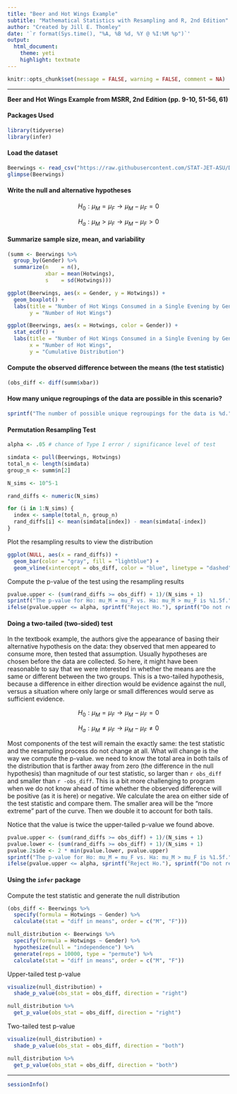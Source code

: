 ```yaml
---
title: "Beer and Hot Wings Example"
subtitle: "Mathematical Statistics with Resampling and R, 2nd Edition"
author: "Created by Jill E. Thomley"
date: '`r format(Sys.time(), "%A, %B %d, %Y @ %I:%M %p")`'
output: 
  html_document: 
    theme: yeti
    highlight: textmate
---
```


```r
knitr::opts_chunk$set(message = FALSE, warning = FALSE, comment = NA)
```

***
**Beer and Hot Wings Example from MSRR, 2nd Edition (pp. 9-10, 51-56, 61)**

#### Packages Used

```r
library(tidyverse)
library(infer)
```

#### Load the dataset

```r
Beerwings <- read_csv("https://raw.githubusercontent.com/STAT-JET-ASU/Datasets/master/Chihara/Beerwings.csv")
glimpse(Beerwings)
```

#### Write the null and alternative hypotheses

$$H_0: \mu_M = \mu_F \rightarrow \mu_M - \mu_F = 0$$

$$H_a: \mu_M > \mu_F \rightarrow \mu_M - \mu_F > 0$$

#### Summarize sample size, mean, and variability

```r
(summ <- Beerwings %>% 
  group_by(Gender) %>% 
  summarize(n    = n(),
            xbar = mean(Hotwings),
            s    = sd(Hotwings)))

ggplot(Beerwings, aes(x = Gender, y = Hotwings)) +
  geom_boxplot() +
  labs(title = "Number of Hot Wings Consumed in a Single Evening by Gender",
       y = "Number of Hot Wings")

ggplot(Beerwings, aes(x = Hotwings, color = Gender)) +
  stat_ecdf() +
  labs(title = "Number of Hot Wings Consumed in a Single Evening by Gender",
       x = "Number of Hot Wings",
       y = "Cumulative Distribution")
```

#### Compute the observed difference between the means (the test statistic)

```r
(obs_diff <- diff(summ$xbar))
```

#### How many unique regroupings of the data are possible in this scenario?

```r
sprintf("The number of possible unique regroupings for the data is %d.", choose(30, 15))
```

#### Permutation Resampling Test

```r
alpha <- .05 # chance of Type I error / significance level of test

simdata <- pull(Beerwings, Hotwings)
total_n <- length(simdata)
group_n <- summ$n[2]

N_sims <- 10^5-1

rand_diffs <- numeric(N_sims)

for (i in 1:N_sims) {
  index <- sample(total_n, group_n)
  rand_diffs[i] <- mean(simdata[index]) - mean(simdata[-index])
}
```

Plot the resampling results to view the distribution

```r
ggplot(NULL, aes(x = rand_diffs)) +
  geom_bar(color = "gray", fill = "lightblue") +
  geom_vline(xintercept = obs_diff, color = "blue", linetype = "dashed")
```

Compute the p-value of the test using the resampling results

```r
pvalue.upper <- (sum(rand_diffs >= obs_diff) + 1)/(N_sims + 1)
sprintf("The p-value for Ho: mu_M = mu_F vs. Ha: mu_M > mu_F is %1.5f.", pvalue.upper)
ifelse(pvalue.upper <= alpha, sprintf("Reject Ho."), sprintf("Do not reject Ho."))
```

#### Doing a two-tailed (two-sided) test

In the textbook example, the authors give the appearance of basing their alternative hypothesis on the data: they observed that men appeared to consume more, then tested that assumption. Usually hypotheses are chosen before the data are collected. So here, it might have been reasonable to say that we were interested in whether the means are the same or different between the two groups. This is a two-tailed hypothesis, because a difference in either direction would be evidence against the null, versus a situation where only large or small differences would serve as sufficient evidence.

$$H_0: \mu_M = \mu_F \rightarrow \mu_M - \mu_F = 0$$

$$H_a: \mu_M \neq \mu_F \rightarrow \mu_M - \mu_F \neq 0$$

Most components of the test will remain the exactly same: the test statistic and the resampling process do not change at all. What will change is the way we compute the p-value. we need to know the total area in both tails of the distribution that is farther away from zero (the difference in the null hypothesis) than magnitude of our test statistic, so larger than `r obs_diff` and smaller than `r -obs_diff`. This is a bit more challenging to program when we do not know ahead of time whether the observed difference will be positive (as it is here) or negative. We calculate the area on either side of the test statistic and compare them. The smaller area will be the "more extreme" part of the curve. Then we double it to account for both tails. 

Notice that the value is twice the upper-tailed p-value we found above.
 
```r
pvalue.upper <- (sum(rand_diffs >= obs_diff) + 1)/(N_sims + 1)
pvalue.lower <- (sum(rand_diffs >= obs_diff) + 1)/(N_sims + 1)
pvalue.2side <- 2 * min(pvalue.lower, pvalue.upper)
sprintf("The p-value for Ho: mu_M = mu_F vs. Ha: mu_M > mu_F is %1.5f.", pvalue.2side)
ifelse(pvalue.upper <= alpha, sprintf("Reject Ho."), sprintf("Do not reject Ho."))
```

#### Using the `infer` package

Compute the test statistic and generate the null distribution

```r
(obs_diff <- Beerwings %>% 
  specify(formula = Hotwings ~ Gender) %>% 
  calculate(stat = "diff in means", order = c("M", "F")))

null_distribution <- Beerwings %>% 
  specify(formula = Hotwings ~ Gender) %>% 
  hypothesize(null = "independence") %>% 
  generate(reps = 10000, type = "permute") %>% 
  calculate(stat = "diff in means", order = c("M", "F"))
```

Upper-tailed test p-value

```r
visualize(null_distribution) + 
  shade_p_value(obs_stat = obs_diff, direction = "right")

null_distribution %>% 
  get_p_value(obs_stat = obs_diff, direction = "right")
```

Two-tailed test p-value

```r
visualize(null_distribution) + 
  shade_p_value(obs_stat = obs_diff, direction = "both")

null_distribution %>% 
  get_p_value(obs_stat = obs_diff, direction = "both")
```


***
```r
sessionInfo()
```
